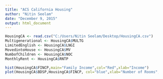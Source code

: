```yaml
---
title: "ACS California Housing"
author: "Nitin Seelam"
date: "December 9, 2015"
output: html_document
---
```


```r
HousingCA <- read.csv("C:/Users/Nitin Seelam/Desktop/HousingCA.csv")
Multigenerational <- HousingCA$MULTG
LimitedEnglish <- HousingCA$LNGI
MovedintoHouse <- HousingCA$MV
NumbofChildren <- HousingCA$NOC
MonthlyRent <- HousingCA$RNTP
```

```r
hist(HousingCA$FINCP,main="Family Income",col="Red",xlab="Income")
plot(HousingCA$BDSP,HousingCA$FINCP, col="blue",xlab="Number of Rooms", ylab="Family Income",main="Bedrooms by Income")


```